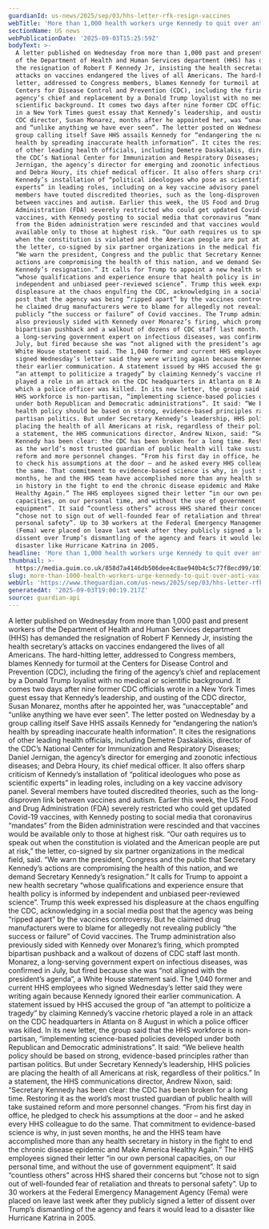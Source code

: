 ```yaml
---
guardianId: us-news/2025/sep/03/hhs-letter-rfk-resign-vaccines
webTitle: 'More than 1,000 health workers urge Kennedy to quit over anti-vax policies'
sectionName: US news
webPublicationDate: '2025-09-03T15:25:59Z'
bodyText: >-
  A letter published on Wednesday from more than 1,000 past and present workers
  of the Department of Health and Human Services department (HHS) has demanded
  the resignation of Robert F Kennedy Jr, insisting the health secretary’s
  attacks on vaccines endangered the lives of all Americans. The hard-hitting
  letter, addressed to Congress members, blames Kennedy for turmoil at the
  Centers for Disease Control and Prevention (CDC), including the firing of the
  agency’s chief and replacement by a Donald Trump loyalist with no medical or
  scientific background. It comes two days after nine former CDC officials wrote
  in a New York Times guest essay that Kennedy’s leadership, and ousting of the
  CDC director, Susan Monarez, months after he appointed her, was “unacceptable”
  and “unlike anything we have ever seen”. The letter posted on Wednesday by a
  group calling itself Save HHS assails Kennedy for “endangering the nation’s
  health by spreading inaccurate health information”. It cites the resignations
  of other leading health officials, including Demetre Daskalakis, director of
  the CDC’s National Center for Immunization and Respiratory Diseases; Daniel
  Jernigan, the agency’s director for emerging and zoonotic infectious diseases;
  and Debra Houry, its chief medical officer. It also offers sharp criticism of
  Kennedy’s installation of “political ideologues who pose as scientific
  experts” in leading roles, including on a key vaccine advisory panel. Several
  members have touted discredited theories, such as the long-disproven link
  between vaccines and autism. Earlier this week, the US Food and Drug
  Administration (FDA) severely restricted who could get updated Covid-19
  vaccines, with Kennedy posting to social media that coronavirus “mandates”
  from the Biden administration were rescinded and that vaccines would be
  available only to those at highest risk. “Our oath requires us to speak out
  when the constitution is violated and the American people are put at risk,”
  the letter, co-signed by six partner organizations in the medical field, said.
  “We warn the president, Congress and the public that Secretary Kennedy’s
  actions are compromising the health of this nation, and we demand Secretary
  Kennedy’s resignation.” It calls for Trump to appoint a new health secretary
  “whose qualifications and experience ensure that health policy is informed by
  independent and unbiased peer-reviewed science”. Trump this week expressed his
  displeasure at the chaos engulfing the CDC, acknowledging in a social media
  post that the agency was being “ripped apart” by the vaccines controversy. But
  he claimed drug manufacturers were to blame for allegedly not revealing
  publicly “the success or failure” of Covid vaccines. The Trump administration
  also previously sided with Kennedy over Monarez’s firing, which prompted
  bipartisan pushback and a walkout of dozens of CDC staff last month. Monarez,
  a long-serving government expert on infectious diseases, was confirmed in
  July, but fired because she was “not aligned with the president’s agenda”, a
  White House statement said. The 1,040 former and current HHS employees who
  signed Wednesday’s letter said they were writing again because Kennedy ignored
  their earlier communication. A statement issued by HHS accused the group of
  “an attempt to politicize a tragedy” by claiming Kennedy’s vaccine rhetoric
  played a role in an attack on the CDC headquarters in Atlanta on 8 August in
  which a police officer was killed. In its new letter, the group said that the
  HHS workforce is non-partisan, “implementing science-based policies developed
  under both Republican and Democratic administrations”. It said: “We believe
  health policy should be based on strong, evidence-based principles rather than
  partisan politics. But under Secretary Kennedy’s leadership, HHS policies are
  placing the health of all Americans at risk, regardless of their politics.” In
  a statement, the HHS communications director, Andrew Nixon, said: “Secretary
  Kennedy has been clear: the CDC has been broken for a long time. Restoring it
  as the world’s most trusted guardian of public health will take sustained
  reform and more personnel changes. “From his first day in office, he pledged
  to check his assumptions at the door – and he asked every HHS colleague to do
  the same. That commitment to evidence-based science is why, in just seven
  months, he and the HHS team have accomplished more than any health secretary
  in history in the fight to end the chronic disease epidemic and Make America
  Healthy Again.” The HHS employees signed their letter “in our own personal
  capacities, on our personal time, and without the use of government
  equipment”. It said “countless others” across HHS shared their concerns but
  “chose not to sign out of well-founded fear of retaliation and threats to
  personal safety”. Up to 30 workers at the Federal Emergency Management Agency
  (Fema) were placed on leave last week after they publicly signed a letter of
  dissent over Trump’s dismantling of the agency and fears it would lead to a
  disaster like Hurricane Katrina in 2005.
headline: 'More than 1,000 health workers urge Kennedy to quit over anti-vax policies'
thumbnail: >-
  https://media.guim.co.uk/858d7a4146db506dee4c8ae940b4c5c77f8ecd99/1015_0_7202_5760/500.jpg
slug: more-than-1000-health-workers-urge-kennedy-to-quit-over-anti-vax-policies
webUrl: 'https://www.theguardian.com/us-news/2025/sep/03/hhs-letter-rfk-resign-vaccines'
generatedAt: '2025-09-03T19:00:19.217Z'
source: guardian-api
---
```

A letter published on Wednesday from more than 1,000 past and present workers of the Department of Health and Human Services department (HHS) has demanded the resignation of Robert F Kennedy Jr, insisting the health secretary’s attacks on vaccines endangered the lives of all Americans. The hard-hitting letter, addressed to Congress members, blames Kennedy for turmoil at the Centers for Disease Control and Prevention (CDC), including the firing of the agency’s chief and replacement by a Donald Trump loyalist with no medical or scientific background. It comes two days after nine former CDC officials wrote in a New York Times guest essay that Kennedy’s leadership, and ousting of the CDC director, Susan Monarez, months after he appointed her, was “unacceptable” and “unlike anything we have ever seen”. The letter posted on Wednesday by a group calling itself Save HHS assails Kennedy for “endangering the nation’s health by spreading inaccurate health information”. It cites the resignations of other leading health officials, including Demetre Daskalakis, director of the CDC’s National Center for Immunization and Respiratory Diseases; Daniel Jernigan, the agency’s director for emerging and zoonotic infectious diseases; and Debra Houry, its chief medical officer. It also offers sharp criticism of Kennedy’s installation of “political ideologues who pose as scientific experts” in leading roles, including on a key vaccine advisory panel. Several members have touted discredited theories, such as the long-disproven link between vaccines and autism. Earlier this week, the US Food and Drug Administration (FDA) severely restricted who could get updated Covid-19 vaccines, with Kennedy posting to social media that coronavirus “mandates” from the Biden administration were rescinded and that vaccines would be available only to those at highest risk. “Our oath requires us to speak out when the constitution is violated and the American people are put at risk,” the letter, co-signed by six partner organizations in the medical field, said. “We warn the president, Congress and the public that Secretary Kennedy’s actions are compromising the health of this nation, and we demand Secretary Kennedy’s resignation.” It calls for Trump to appoint a new health secretary “whose qualifications and experience ensure that health policy is informed by independent and unbiased peer-reviewed science”. Trump this week expressed his displeasure at the chaos engulfing the CDC, acknowledging in a social media post that the agency was being “ripped apart” by the vaccines controversy. But he claimed drug manufacturers were to blame for allegedly not revealing publicly “the success or failure” of Covid vaccines. The Trump administration also previously sided with Kennedy over Monarez’s firing, which prompted bipartisan pushback and a walkout of dozens of CDC staff last month. Monarez, a long-serving government expert on infectious diseases, was confirmed in July, but fired because she was “not aligned with the president’s agenda”, a White House statement said. The 1,040 former and current HHS employees who signed Wednesday’s letter said they were writing again because Kennedy ignored their earlier communication. A statement issued by HHS accused the group of “an attempt to politicize a tragedy” by claiming Kennedy’s vaccine rhetoric played a role in an attack on the CDC headquarters in Atlanta on 8 August in which a police officer was killed. In its new letter, the group said that the HHS workforce is non-partisan, “implementing science-based policies developed under both Republican and Democratic administrations”. It said: “We believe health policy should be based on strong, evidence-based principles rather than partisan politics. But under Secretary Kennedy’s leadership, HHS policies are placing the health of all Americans at risk, regardless of their politics.” In a statement, the HHS communications director, Andrew Nixon, said: “Secretary Kennedy has been clear: the CDC has been broken for a long time. Restoring it as the world’s most trusted guardian of public health will take sustained reform and more personnel changes. “From his first day in office, he pledged to check his assumptions at the door – and he asked every HHS colleague to do the same. That commitment to evidence-based science is why, in just seven months, he and the HHS team have accomplished more than any health secretary in history in the fight to end the chronic disease epidemic and Make America Healthy Again.” The HHS employees signed their letter “in our own personal capacities, on our personal time, and without the use of government equipment”. It said “countless others” across HHS shared their concerns but “chose not to sign out of well-founded fear of retaliation and threats to personal safety”. Up to 30 workers at the Federal Emergency Management Agency (Fema) were placed on leave last week after they publicly signed a letter of dissent over Trump’s dismantling of the agency and fears it would lead to a disaster like Hurricane Katrina in 2005.
